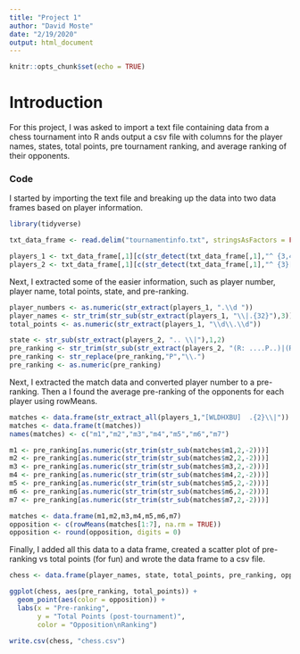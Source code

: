 ```yaml
---
title: "Project 1"
author: "David Moste"
date: "2/19/2020"
output: html_document
---
```


```r
knitr::opts_chunk$set(echo = TRUE)
```

# Introduction
For this project, I was asked to import a text file containing data from a chess tournament into R ands output a csv file with columns for the player names, states, total points, pre tournament ranking, and average ranking of their opponents.

### Code
I started by importing the text file and breaking up the data into two data frames based on player information.
```r
library(tidyverse)

txt_data_frame <- read.delim("tournamentinfo.txt", stringsAsFactors = FALSE)

players_1 <- txt_data_frame[,1][c(str_detect(txt_data_frame[,1],"^ {3,4}\\d"))]
players_2 <- txt_data_frame[,1][c(str_detect(txt_data_frame[,1],"^ {3}[^ \\d]"))]
```

Next, I extracted some of the easier information, such as player number, player name, total points, state, and pre-ranking.
```r
player_numbers <- as.numeric(str_extract(players_1, ".\\d "))
player_names <- str_trim(str_sub(str_extract(players_1, "\\|.{32}"),3))
total_points <- as.numeric(str_extract(players_1, "\\d\\.\\d"))

state <- str_sub(str_extract(players_2, ".. \\|"),1,2)
pre_ranking <- str_trim(str_sub(str_extract(players_2, "(R: ....P..)|(R: ....)"),4))
pre_ranking <- str_replace(pre_ranking,"P","\\.")
pre_ranking <- as.numeric(pre_ranking)
```

Next, I extracted the match data and converted player number to a pre-ranking. Then a I found the average pre-ranking of the opponents for each player using rowMeans.
```r
matches <- data.frame(str_extract_all(players_1,"[WLDHXBU]  .{2}\\|"))
matches <- data.frame(t(matches))
names(matches) <- c("m1","m2","m3","m4","m5","m6","m7")

m1 <- pre_ranking[as.numeric(str_trim(str_sub(matches$m1,2,-2)))]
m2 <- pre_ranking[as.numeric(str_trim(str_sub(matches$m2,2,-2)))]
m3 <- pre_ranking[as.numeric(str_trim(str_sub(matches$m3,2,-2)))]
m4 <- pre_ranking[as.numeric(str_trim(str_sub(matches$m4,2,-2)))]
m5 <- pre_ranking[as.numeric(str_trim(str_sub(matches$m5,2,-2)))]
m6 <- pre_ranking[as.numeric(str_trim(str_sub(matches$m6,2,-2)))]
m7 <- pre_ranking[as.numeric(str_trim(str_sub(matches$m7,2,-2)))]

matches <- data.frame(m1,m2,m3,m4,m5,m6,m7)
opposition <- c(rowMeans(matches[1:7], na.rm = TRUE))
opposition <- round(opposition, digits = 0)
```

Finally, I added all this data to a data frame, created a scatter plot of pre-ranking vs total points (for fun) and wrote the data frame to a csv file.
```r
chess <- data.frame(player_names, state, total_points, pre_ranking, opposition)

ggplot(chess, aes(pre_ranking, total_points)) +
  geom_point(aes(color = opposition)) +
  labs(x = "Pre-ranking",
       y = "Total Points (post-tournament)",
       color = "Opposition\nRanking")

write.csv(chess, "chess.csv")
```
